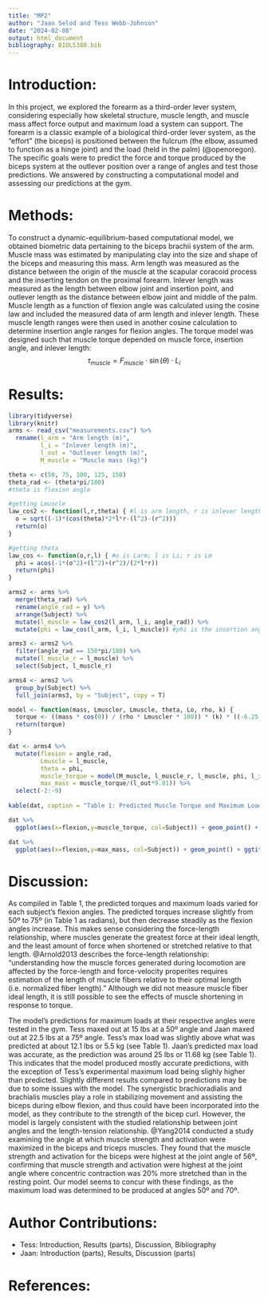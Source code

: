 ```yaml
---
title: "MP2"
author: "Jaan Selod and Tess Webb-Johnson"
date: "2024-02-08"
output: html_document
bibliography: BIOL5380.bib
---
```


# Introduction:

In this project, we explored the forearm as a third-order lever system, considering especially how skeletal structure, muscle length, and muscle mass affect force output and maximum load a system can support. The forearm is a classic example of a biological third-order lever system, as the "effort" (the biceps) is positioned between the fulcrum (the elbow, assumed to function as a hinge joint) and the load (held in the palm) (@openoregon). The specific goals were to predict the force and torque produced by the biceps system at the outlever position over a range of angles and test those predictions. We answered by constructing a computational model and assessing our predictions at the gym.


# Methods:

To construct a dynamic-equilibrium-based computational model, we obtained biometric data pertaining to the biceps brachii system of the arm. Muscle mass was estimated by manipulating clay into the size and shape of the biceps and measuring this mass. Arm length was measured as the distance between the origin of the muscle at the scapular coracoid process and the inserting tendon on the proximal forearm. Inlever length was measured as the length between elbow joint and insertion point, and outlever length as the distance between elbow joint and middle of the palm. Muscle length as a function of flexion angle was calculated using the cosine law and included the measured data of arm length and inlever length. These muscle length ranges were then used in another cosine calculation to determine insertion angle ranges for flexion angles. The torque model was designed such that muscle torque depended on muscle force, insertion angle, and inlever length: 
$$
\tau_{muscle} = F_{muscle}\cdot\sin(\theta)\cdot L_i
$$

# Results:

```r
library(tidyverse)
library(knitr)
arms <- read_csv("measurements.csv") %>%
  rename(l_arm = "Arm length (m)",
         l_i = "Inlever length (m)",
         l_out = "Outlever length (m)",
         M_muscle = "Muscle mass (kg)")
```

```r
theta <- c(50, 75, 100, 125, 150)
theta_rad <- (theta*pi/180)
#theta is flexion angle
```

```r
#getting Lmuscle
law_cos2 <- function(l,r,theta) { #l is arm length, r is inlever length (elbow to tendon)
  o = sqrt((-1)*(cos(theta)*2*l*r-(l^2)-(r^2)))
  return(o)
}

#getting theta
law_cos <- function(o,r,l) { #o is Larm; l is Li; r is Lm
  phi = acos(-1*(o^2)+(l^2)+(r^2)/(2*l*r))
  return(phi)
}

arms2 <- arms %>%
  merge(theta_rad) %>%
  rename(angle_rad = y) %>%
  arrange(Subject) %>%
  mutate(l_muscle = law_cos2(l_arm, l_i, angle_rad)) %>%
  mutate(phi = law_cos(l_arm, l_i, l_muscle)) #phi is the insertion angle!
```

```r
arms3 <- arms2 %>%
  filter(angle_rad == 150*pi/180) %>%
  mutate(l_muscle_r = l_muscle) %>%
  select(Subject, l_muscle_r)

arms4 <- arms2 %>%
  group_by(Subject) %>%
  full_join(arms3, by = "Subject", copy = T)
```

```r
model <- function(mass, Lmuscler, Lmuscle, theta, Lo, rho, k) {
  torque <- ((mass * cos(0)) / (rho * Lmuscler * 100)) * (k) * ((-6.25 * (Lmuscle * 100 / (Lmuscler * 0.8 * 100))^2) + (12.5 * ((Lmuscle * 100) / (Lmuscler * 0.8 * 100))) - 5.25) * sin(theta) * Lo
  return(torque)
}

dat <- arms4 %>%
  mutate(flexion = angle_rad,
         Lmuscle = l_muscle,
         theta = phi,
         muscle_torque = model(M_muscle, l_muscle_r, l_muscle, phi, l_i, 0.00105, 80),
         max_mass = muscle_torque/(l_out*9.81)) %>%
  select(-2:-9)
  
kable(dat, caption = "Table 1: Predicted Muscle Torque and Maximum Load", padding = 2)
```

```r
dat %>%
  ggplot(aes(x=flexion,y=muscle_torque, col=Subject)) + geom_point() + ggtitle("Figure 1: Predicted Muscle Torque as a Function of Flexion Angle") + ylab("Predicted Muscle Torque (N*m)") + xlab("Flexion Angle (rads)") + theme_minimal()

dat %>%
  ggplot(aes(x=flexion,y=max_mass, col=Subject)) + geom_point() + ggtitle("Figure 2: Predicted Maximum Load as a Function of Flexion Angle") + ylab("Maximum Load (kg)") + xlab("Flexion Angle (rads)") + theme_minimal()
```

# Discussion:

As compiled in Table 1, the predicted torques and maximum loads varied for each subject's flexion angles. 
The predicted torques increase slightly from 50º to 75º (in Table 1 as radians), but then decrease steadily as the flexion angles increase. This makes sense considering the force-length relationship, where muscles generate the greatest force at their ideal length, and the least amount of force when shortened or stretched relative to that length. @Arnold2013 describes the force-length relationship: "understanding how the muscle forces generated during locomotion are affected by the force-length and force-velocity properites requires estimation of the length of muscle fibers relative to their optimal length (i.e. normalized fiber length)." Although we did not measure muscle fiber ideal length, it is still possible to see the effects of muscle shortening in response to torque.

The model's predictions for maximum loads at their respective angles were tested in the gym. Tess maxed out at 15 lbs at a 50º angle and Jaan maxed out at 22.5 lbs at a 75º angle. Tess's max load was slightly above what was predicted at about 12.1 lbs or 5.5 kg (see Table 1). Jaan's predicted max load was accurate, as the prediction was around 25 lbs or 11.68 kg (see Table 1). This indicates that the model produced mostly accurate predictions, with the exception of Tess's experimental maximum load being slighly higher than predicted. Slightly different results compared to predictions may be due to some issues with the model. The synergistic brachioradialis and brachialis muscles play a role in stabilizing movement and assisting the biceps during elbow flexion, and thus could have been incorporated into the model, as they contribute to the strength of the bicep curl. However, the model is largely consistent with the studied relationship between joint angles and the length-tension relationship. @Yang2014 conducted a study examining the angle at which muscle strength and activation were maximized in the biceps and triceps muscles. They found that the muscle strength and activation for the biceps were highest at the joint angle of 56º, confirming that muscle strength and activation were highest at the joint angle where concentric contraction was 20% more stretched than in the resting point. Our model seems to concur with these findings, as the maximum load was determined to be produced at angles 50º and 70º. 

# Author Contributions:
- Tess: Introduction, Results (parts), Discussion, Bibliography
- Jaan: Introduction (parts), Results, Discussion (parts)

# References:
